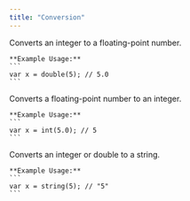 ```yaml
---
title: "Conversion"
---
```



<CardGrid stagger>
<Card title="double( int ) double">
    Converts an integer to a floating-point number.

    **Example Usage:**
    ```
    var x = double(5); // 5.0
    ```
</Card>

<Card title="int( double ) int">
    Converts a floating-point number to an integer.

    **Example Usage:**
    ```
    var x = int(5.0); // 5
    ```
</Card>

<Card title="str( int/double ) string">
    Converts an integer or double to a string.

    **Example Usage:**
    ```
    var x = string(5); // "5"
    ```
</Card>

</CardGrid>
